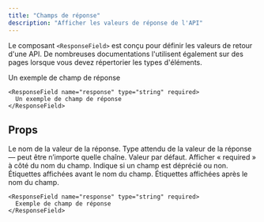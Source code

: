 ```yaml
---
title: "Champs de réponse"
description: "Afficher les valeurs de réponse de l'API"
---
```


Le composant `<ResponseField>` est conçu pour définir les valeurs de retour d'une API. De nombreuses documentations l'utilisent également sur des pages lorsque vous devez répertorier les types d'éléments.

<ResponseField name="response" type="string" required>
  Un exemple de champ de réponse
</ResponseField>

```mdx
<ResponseField name="response" type="string" required>
  Un exemple de champ de réponse
</ResponseField>
```

## Props

<ResponseField name="name" type="string" required>
  Le nom de la valeur de la réponse.
</ResponseField>

<ResponseField name="type" type="string" required>
  Type attendu de la valeur de la réponse — peut être n’importe quelle chaîne.
</ResponseField>

<ResponseField name="default" type="string">
  Valeur par défaut.
</ResponseField>

<ResponseField name="required" type="boolean">
  Afficher « required » à côté du nom du champ.
</ResponseField>

<ResponseField name="deprecated" type="boolean">
  Indique si un champ est déprécié ou non.
</ResponseField>

<ResponseField name="pre" type="string[]">
  Étiquettes affichées avant le nom du champ.
</ResponseField>

<ResponseField name="post" type="string[]">
  Étiquettes affichées après le nom du champ.
</ResponseField>

<RequestExample>

```mdx Response Field Example
<ResponseField name="response" type="string" required>
  Exemple de champ de réponse
</ResponseField>
```

</RequestExample>
